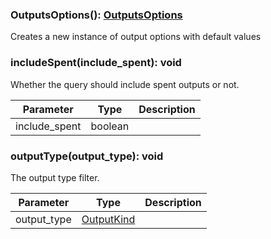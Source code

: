 ### OutputsOptions(): [OutputsOptions](#outputsoptions)

Creates a new instance of output options with default values

### includeSpent(include_spent): void

Whether the query should include spent outputs or not.

| Parameter     | Type    | Description |
| ------------- | ------- | ----------- |
| include_spent | boolean |             |

### outputType(output_type): void

The output type filter.

| Parameter   | Type                      | Description |
| ----------- | ------------------------- | ----------- |
| output_type | [OutputKind](#outputkind) |             |
